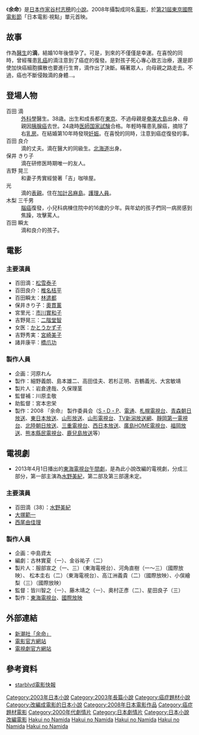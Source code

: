 {{Unreferenced|time=2019-08-21T23:00:19+00:00}}
{{noteTA
|T=zh-tw:餘命;zh-hk:餘命;zh-hans:余命;zh-hant:余命
|1=zh-tw:餘命;zh-hk:餘命;zh-hans:余命;zh-hant:余命
}}
{{Infobox Book
| name                 = 餘命
| image                = 
| author               = [[谷村志穗|谷村志穗]]
| title_orig           = 
| translator           = 
| illustrator          = 
| pages = 255
| country              = 
| language             = 
| subject              = [[親情|親情]]
| genre                = [[小說|小說]]
| publisher            = {{flagicon|Japan}}[[新潮社|新潮社]]
| release_date         = 2006年5月31日
| chinese_release_date = 
| isbn                 = 978-4-10-425603-7
}}
《'''余命'''》是[[日本|日本]][[作家|作家]][[谷村志穂|谷村志穂]]的[[小說|小說]]。2008年攝製成同名[[電影|電影]]，於[[東京國際電影節#第21屆東京國際電影節|第21屆東京國際電影節]]「日本電影·視點」單元首映。

== 故事 ==
作為[[醫生|醫生]]的'''滴'''，結婚10年後懷孕了。可是，到來的不僅僅是幸運。在喜悅的同時，曾經罹患[[乳癌|乳癌]]的滴注意到了癌症的復發。是對孩子死心專心致志治療，還是即使加快癌細胞擴散也要進行生育，滴作出了決斷。瞞著眾人，向母親之路走去。不過，癌也不斷侵蝕滴的身體…。

== 登場人物 ==
;百田 滴
:[[外科學|外科學]]醫生。38歳。出生和成長都在[[東京都|東京]]、不過母親是[[奄美大島|奄美大島]]出身、母親因[[胰腺癌|胰腺癌]]去世。24歳時[[医師国家試験|医師国家試験]]合格。年輕時罹患乳腺癌，摘除了右[[乳房|乳房]]。在結婚第10年時發現[[妊娠|妊娠]]。在喜悅的同時，注意到癌症復發的事。
;百田 良介
:滴的丈夫。滴在醫大的同級生。[[北海道|北海道]]出身。
;保井 きり子
:滴在研修医時期唯一的友人。
;吉野 晃三
:和妻子秀實經營著「吉」咖啡屋。
;光
:滴的[[表親|表親]]。住在[[加計呂麻島|加計呂麻島]]。[[護理人員|護理人員]]。
;木梨 三千男
:[[腦癌|腦癌]]復發，小兒科病棟住院中的16歲的少年。與年幼的孩子們同一病房感到焦躁，攻擊罵人。
;百田 瞬太
:滴和良介的孩子。

== 電影 ==
{{Infobox Film
| name               = 余命
| original_name      = 
| producer           = [[生野慈朗|生野慈朗]]
| writer             = [[河原れん|河原れん]]<br>生野慈朗
| starring           = [[松雪泰子|松雪泰子]]<br>[[椎名桔平|椎名桔平]]
| music              = [[富貴晴美|富貴晴美]]
| cinematography     = [[佐光朗|佐光朗]]
| editing            = 
| distributor        = {{JPN}}S・D・P<br>{{TWN}}山水
| released           = {{JPN}}2009年2月7日<br>{{TWN}}2009年10月9日
| runtime            = 131 min
| country            = {{JPN}}
| language           = [[日語|日語]]
| budget             = 
| gross              =
| preceded_by        = 
| followed_by        = 
}}

=== 主要演員 ===
* 百田滴：[[松雪泰子|松雪泰子]]
* 百田良介：[[椎名桔平|椎名桔平]]
* 百田瞬太：[[林遣都|林遣都]]
* 保井きり子：[[奧貫薰|奧貫薰]]
* 宮里光：[[市川實和子|市川實和子]]
* 吉野晃三：[[二階堂智|二階堂智]]
* 女医：[[かとうかず子|かとうかず子]]
* 吉野秀実：[[宮崎美子|宮崎美子]]
* 諸井康平：[[橋爪功|橋爪功]]

=== 製作人員 ===
*企画：河原れん
*製作：細野義朗、島本雄二、高田佳夫、若杉正明、吉鶴義光、大宮敏靖  
*製片人：岩倉達哉、久保理茎
*監督補：川原圭敬
*助監督：宮本忠栄
*製作：2008 『余命』 製作委員会（[[S・D・P|S・D・P]]、[[電通|電通]]、[[札幌電視台|札幌電視台]]、[[青森朝日放送|青森朝日放送]]、[[東日本放送|東日本放送]]、[[山形放送|山形放送]]、[[山形電視台|山形電視台]]、[[TV新潟放送網|TV新潟放送網]]、[[靜岡第一電視台|靜岡第一電視台]]、[[北陸朝日放送|北陸朝日放送]]、[[三重電視台|三重電視台]]、[[西日本放送|西日本放送]]、[[廣島HOME電視台|廣島HOME電視台]]、[[福岡放送|福岡放送]]、[[熊本縣民電視台|熊本縣民電視台]]、[[鹿兒島放送|鹿兒島放送]]等）
== 電視劇 ==
*2013年4月1日播出的[[東海電視台午間劇|東海電視台午間劇]]，是為此小說改編的電視劇，分成三部分，第一部主演為[[水野美紀|水野美紀]]，第二部及第三部還未定。
=== 主要演員 ===
*百田滴（38）：[[水野美紀|水野美紀]]
*[[大塚範一|大塚範一]]
*[[西尾由佳理|西尾由佳理]]

=== 製作人員 ===
*企画：中島資太
*編劇：古林實夏（一）、金谷祐子（二）
*製片人：服部宣之（一、三）（東海電視台）、河角直樹（一～三）（國際放映）、 松本圭右（二）（東海電視台）、高江洲義貴（二）（國際放映）、小俣繪梨（三）（國際放映）
*監督：皆川智之（一）、藤木靖之（一）、奧村正彥（二）、星田良子（三）
*製作：[[東海電視台|東海電視台]]、[[國際放映|國際放映]]
     
{{電視節目的變遷|
電視台={{JPN}}[[東海電視台|東海電視台]]| 
播放檔次=午間劇|
節目名稱=白衣之淚<br />（2013年4月1日 -  2013年6月28日）| 
上一節目={{link-ja|爭執門開幸福來|モメる門には福きたる}}<br />（2013年1月7日 - 2013年3月29日）| 
下一節目=[[抓住明日的光|抓住明日的光 -2013 夏-]]<br />（2013年7月1日 - 2013年8月30日）|
}}

== 外部連結 ==
* [https://web.archive.org/web/20090221031637/http://www.shinchosha.co.jp/book/425603/ 新潮社「余命」]
* [https://web.archive.org/web/20081202011037/http://www.cinemacafe.net/official/yomei-love/ 電影官方網站]
* [http://tokai-tv.com/hakuinonamida/ 電視劇官方網站] {{Wayback|url=http://tokai-tv.com/hakuinonamida/ |date=20191228002304 }}

== 參考資料 ==
*[https://web.archive.org/web/20090302043630/http://movie.starblvd.net/cgi-bin/movie/euccns?%2Ffilm%2F2009%2FTimeLostTimeFound%2FTimeLostTimeFound.html starblvd電影快報]

{{東海電視台製作午間劇}}
{{DEFAULTSORT:Yumei}}
[[Category:2003年日本小說|Category:2003年日本小說]]
[[Category:2003年長篇小說|Category:2003年長篇小說]]
[[Category:癌症題材小說|Category:癌症題材小說]]
[[Category:改編成電影的日本小說|Category:改編成電影的日本小說]]
[[Category:2008年日本電影作品|Category:2008年日本電影作品]]
[[Category:癌症題材電影|Category:癌症題材電影]]
[[Category:2000年代劇情片|Category:2000年代劇情片]]
[[Category:日本劇情片|Category:日本劇情片]]
[[Category:日本小說改編電影|Category:日本小說改編電影]]
[[Category:東海電視台電視劇|Hakui no Namida]]
[[Category:2013年開播的日本電視劇集|Hakui no Namida]]
[[Category:癌症題材電視劇|Hakui no Namida]]
[[Category:日本小說改編電視劇|Hakui no Namida]]
[[Category:1980年代背景作品|Hakui no Namida]]